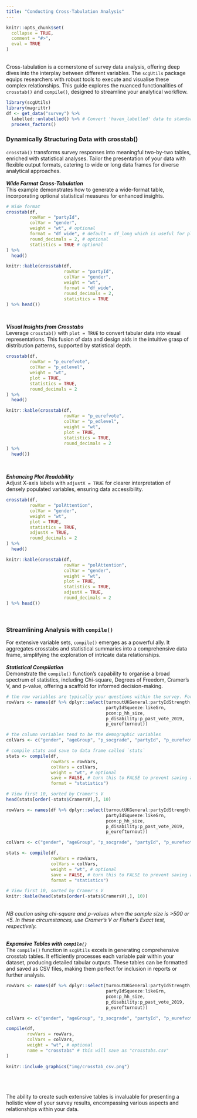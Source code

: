 ```yaml
---
title: "Conducting Cross-Tabulation Analysis"
---
```

```{=html}
<style>
  .content p {
    margin-top: 30px !important;
  }

  details {
    margin-bottom: 40px;
  }
</style>
```

```r
knitr::opts_chunk$set(
  collapse = TRUE,
  comment = "#>",
  eval = TRUE
)
```
<br>
Cross-tabulation is a cornerstone of survey data analysis, offering deep dives into the interplay between different variables. The `scgUtils` package equips researchers with robust tools to execute and visualise these complex relationships. This guide explores the nuanced functionalities of `crosstab()` and `compile()`, designed to streamline your analytical workflow.
<br>

```r
library(scgUtils)
library(magrittr)
df <- get_data("survey") %>%
  labelled::unlabelled() %>% # Convert 'haven_labelled' data to standard format
  process_factors()
```

### Dynamically Structuring Data with crosstab()
`crosstab()` transforms survey responses into meaningful two-by-two tables, enriched with statistical analyses. Tailor the presentation of your data with flexible output formats, catering to wide or long data frames for diverse analytical approaches.
<br>
<br>
***Wide Format Cross-Tabulation***<br>
This example demonstrates how to generate a wide-format table, incorporating optional statistical measures for enhanced insights.
```r
# Wide format
crosstab(df,
         rowVar = "partyId",
         colVar = "gender",
         weight = "wt", # optional
         format = "df_wide", # default = df_long which is useful for plotting
         round_decimals = 2, # optional
         statistics = TRUE # optional
) %>%
  head()
```
```r
knitr::kable(crosstab(df,
                      rowVar = "partyId",
                      colVar = "gender",
                      weight = "wt",
                      format = "df_wide",
                      round_decimals = 2,
                      statistics = TRUE
) %>% head())
```
<br>

***Visual Insights from Crosstabs***<br>
Leverage `crosstab()` with `plot = TRUE` to convert tabular data into visual representations. This fusion of data and design aids in the intuitive grasp of distribution patterns, supported by statistical depth.
```r
crosstab(df,
         rowVar = "p_eurefvote",
         colVar = "p_edlevel",
         weight = "wt",
         plot = TRUE,
         statistics = TRUE,
         round_decimals = 2
) %>%
  head()
```
```r
knitr::kable(crosstab(df,
                      rowVar = "p_eurefvote",
                      colVar = "p_edlevel",
                      weight = "wt",
                      plot = TRUE,
                      statistics = TRUE,
                      round_decimals = 2
) %>%
  head())
```
<br>

***Enhancing Plot Readability***<br>
Adjust X-axis labels with `adjustX = TRUE` for clearer interpretation of densely populated variables, ensuring data accessibility.
```r
crosstab(df,
         rowVar = "polAttention",
         colVar = "gender",
         weight = "wt",
         plot = TRUE,
         statistics = TRUE,
         adjustX = TRUE,
         round_decimals = 2
) %>%
  head()
```
```r
knitr::kable(crosstab(df,
                      rowVar = "polAttention",
                      colVar = "gender",
                      weight = "wt",
                      plot = TRUE,
                      statistics = TRUE,
                      adjustX = TRUE,
                      round_decimals = 2
) %>% head())
```
<br>

### Streamlining Analysis with `compile()`
For extensive variable sets, `compile()` emerges as a powerful ally. It aggregates crosstabs and statistical summaries into a comprehensive data frame, simplifying the exploration of intricate data relationships.
<br>
<br>
***Statistical Compilation***<br>
Demonstrate the `compile()` function's capability to organise a broad spectrum of statistics, including Chi-square, Degrees of Freedom, Cramer’s V, and p-value, offering a scaffold for informed decision-making.
```r
# the row variables are typically your questions within the survey. For ease, utilise dplyr to select the variables
rowVars <- names(df %>% dplyr::select(turnoutUKGeneral:partyIdStrength,
                                      partyIdSqueeze:likeGrn,
                                      pcon:p_hh_size,
                                      p_disability:p_past_vote_2019,
                                      p_eurefturnout))

# the column variables tend to be the demographic variables
colVars <- c("gender", "ageGroup", "p_socgrade", "partyId", "p_eurefvote", "p_edlevel")

# compile stats and save to data frame called `stats`
stats <- compile(df,
                 rowVars = rowVars,
                 colVars = colVars,
                 weight = "wt", # optional
                 save = FALSE, # turn this to FALSE to prevent saving as a .csv
                 format = "statistics")

# View first 10, sorted by Cramer's V
head(stats[order(-stats$CramersV),], 10)
```
```r
rowVars <- names(df %>% dplyr::select(turnoutUKGeneral:partyIdStrength,
                                      partyIdSqueeze:likeGrn,
                                      pcon:p_hh_size,
                                      p_disability:p_past_vote_2019,
                                      p_eurefturnout))

colVars <- c("gender", "ageGroup", "p_socgrade", "partyId", "p_eurefvote", "p_edlevel")

stats <- compile(df,
                 rowVars = rowVars,
                 colVars = colVars,
                 weight = "wt", # optional
                 save = FALSE, # turn this to FALSE to prevent saving as a .csv
                 format = "statistics")

# View first 10, sorted by Cramer's V
knitr::kable(head(stats[order(-stats$CramersV),], 10))
```
<br>
*NB caution using chi-square and p-values when the sample size is >500 or <5. In these circumstances, use Cramer's V or Fisher's Exact test, respectively.*
<br>
<br>

***Expansive Tables with `compile()`***<br>
The `compile()` function in `scgUtils` excels in generating comprehensive crosstab tables. It efficiently processes each variable pair within your dataset, producing detailed tabular outputs. These tables can be formatted and saved as CSV files, making them perfect for inclusion in reports or further analysis.
```r
rowVars <- names(df %>% dplyr::select(turnoutUKGeneral:partyIdStrength,
                                      partyIdSqueeze:likeGrn,
                                      pcon:p_hh_size,
                                      p_disability:p_past_vote_2019,
                                      p_eurefturnout))

colVars <- c("gender", "ageGroup", "p_socgrade", "partyId", "p_eurefvote", "p_edlevel")

compile(df,
        rowVars = rowVars,
        colVars = colVars,
        weight = "wt", # optional
        name = "crosstabs" # this will save as "crosstabs.csv"
)
```
```r
knitr::include_graphics("img/crosstab_csv.png")
```
<br>
<br>
<br>
The ability to create such extensive tables is invaluable for presenting a holistic view of your survey results, encompassing various aspects and relationships within your data.